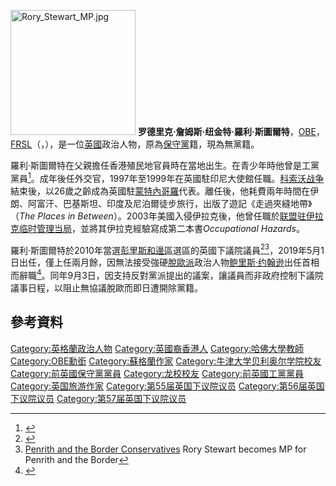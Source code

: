 {{noteTA
|G1=PoliticiansUK
|1=zh-hans:罗里;zh-tw:羅利;zh-hk:施達偉;
|2=zh:罗德里克·詹姆斯·纽金特·羅利·斯圖爾特;zh-hk:施達偉;
}}
{{Infobox MP
| name             = 羅利·斯圖爾特 <small>閣下<br/>The Rt Hon. Rory Stewart
| honorific-suffix = [[Order_of_the_British_Empire|OBE]] [[皇家文學學會|FRSL]] [[皇家蘇格蘭地理學會|FRSGS]]
| image            = Official portrait of Rory Stewart crop 2.jpg
| office          = {{le|国际发展大臣|Secretary of State for International Development}}
| monarch         = [[伊利沙伯二世|伊利沙伯二世]]
| primeminister   = [[文翠珊|文翠珊]]
| deputy = [[哈莉特·鮑德溫|哈莉特·鮑德溫]]
| term_start      = 2019年5月1日
| term_end        = 2019年7月24日
| predecessor     = [[佩妮·莫當特|佩妮·莫當特]]
| successor       = [[岑浩文|岑浩文]]
| office1 = [[英國司法部|司法部]]<br>監獄副大臣
| primeminister1    = [[特蕾莎·梅|特蕾莎·梅]]
| term_start1       = 2018年1月9日
| term_end1         = 2019年5月1日
| 1blankname1      = 大臣
| 1namedata1       = [[大衛·高克|大衛·高克]]
| predecessor1 = [[藍韜文|藍韜文]]及<br>[[山姆·吉馬|山姆·吉馬]]
| successor1        = [[羅伯特·巴克蘭|羅伯特·巴克蘭]]
| office2          = [[英國外交部|外交部]]<br>非洲事務政務次官
| primeminister2   = [[特蕾莎·梅|特蕾莎·梅]]
| 1blankname2      = 大臣
| 1namedata2       = [[鮑里斯·約翰遜|鮑里斯·約翰遜]]
| term_start2      = 2017年6月15日
| term_end2        = 2018年1月9日
| predecessor2     = 職位創立 
| successor2       = [[哈莉特·鮑德溫|哈莉特·鮑德溫]]
| office3 = {{le|國際發展部|Department for International Development|國際發展部副大臣}}
| primeminister3 = [[特蕾莎·梅|特蕾莎·梅]]
| 1blankname3      = 大臣
| 1namedata3       = [[普莉提·巴特爾|普莉提·巴特爾]]<br>[[佩妮·莫當特|佩妮·莫當特]]
| term_start3 = 2016年7月17日
| term_end3 = 2018年1月9日 
| predecessor3 = [[德斯蒙德·斯韋恩|德斯蒙德·斯韋恩]]
| successor3 = [[哈莉特·鮑德溫|哈莉特·鮑德溫]]
| office4 = {{le|環境、食品和鄉村部|Department for Communities and Local Government|環境、食品和鄉村部副國務大臣}}
| primeminister4 = [[戴维·卡梅伦|戴维·卡梅伦]]
| 1blankname4      = 大臣
| 1namedata4       = [[卓慧思|卓慧思]]
| term_start4 = 2015年5月12日
| term_end4 = 2016年7月17日
| predecessor4 = [[丹·羅格森|丹·羅格森]]
| successor4 = [[泰蕾茲·科菲|泰蕾茲·科菲]]
| office5 = 下議院國防專責委員會主席
| term_start5 = 2014年5月14日
| term_end5 = 2015年5月12日
| predecessor5 = {{le|詹姆斯·阿巴斯諾特|James Arbuthnot}}
| successor5 = [[朱利安·劉易斯|朱利安·劉易斯]]
| office6 = [[英国下院|英国下院]] <br> [[彭里斯和邊區_(英國國會選區)|彭里斯和邊區]]议员
| parliament6 =
| majority6 = 15,910 (34.2%)
| predecessor6 = {{le|大衞·麥克萊恩|David Maclean}}
| term_start6 = 2010年5月6日
| term_end6 = 2019年11月6日
| birth_name = 	Roderick James Nugent Stewart
| birth_date = {{birth date and age|1973|1|3|df=y}}
| birth_place = {{HKG-1959}}
| death_date =
| death_place =
| nationality = 
| spouse = 
| party = 獨立（2019年起）<br>[[保守黨_(英國)|保守黨]]（至2019年）
| education = [[伊頓公學|伊頓公學]]
| alma_mater = [[牛津大學|牛津大學]]
| website = {{URL|www.rorystewart.co.uk}}
| allegiance        = {{flag|United Kingdom}}
| branch            = {{army|United Kingdom}}
| serviceyears      = 1991 - 1992
| rank              = [[File:British_Army_OF-1a.svg|15px]] [[少尉|少尉]]
| commands          =
| unit              = 
| battles           = 
| awards            =
}}

[[File:Rory_Stewart_MP.jpg|200px]]
'''罗德里克·詹姆斯·纽金特·羅利·斯圖爾特'''，[[英帝國官佐勳章|OBE]]，[[皇家文學學會院士|FRSL]]（{{lang-en|Roderick James Nugent "Rory" Stewart}}，{{bd|1973年|1月3日|||Stewart, Rory}}），是一位[[英國|英國]]政治人物，原為[[保守黨_(英國)|保守黨]]籍，現為無黨籍。

羅利·斯圖爾特在父親擔任香港殖民地官員時在當地出生。在青少年時他曾是工黨黨員<ref>{{cite news | url=http://www.guardian.co.uk/politics/2010/jan/14/rory-stewart-tory-mp-penrith | work=The Guardian | location=London | title=Rory Stewart's awfully big adventure | first=Julian | last=Glover | date=14 January 2010 | accessdate=22 May 2010 | archive-date=2013-07-17 | archive-url=https://web.archive.org/web/20130717083514/http://www.guardian.co.uk/politics/2010/jan/14/rory-stewart-tory-mp-penrith | dead-url=no }}</ref>。成年後任外交官，1997年至1999年在英國駐印尼大使館任職。[[科索沃战争|科索沃战争]]結束後，以26歲之齡成為英國駐[[蒙特內哥羅|蒙特內哥羅]]代表。離任後，他耗費兩年時間在伊朗、阿富汗、巴基斯坦、印度及尼泊爾徒步旅行，出版了遊記《走過夾縫地帶》（''The Places in Between''）。2003年美國入侵伊拉克後，他曾任職於[[联盟驻伊拉克临时管理当局|联盟驻伊拉克临时管理当局]]，並將其伊拉克經驗寫成第二本書''Occupational Hazards''。

羅利·斯圖爾特於2010年當選[[彭里斯和邊區_(英國國會選區)|彭里斯和邊區]]選區的英國下議院議員<ref name=Alleg1>{{cite news | url=http://www.guardian.co.uk/politics/2009/oct/26/rory-stewart-penrith-tory-seat | work=The Guardian | location=London | title=Former royal tutor Rory Stewart selected for sa$fe Tory seat | first=Allegra | last=Stratton | date=26 October 2009 | accessdate=22 May 2010 | archive-date=2010-04-30 | archive-url=https://web.archive.org/web/20100430070628/http://www.guardian.co.uk/politics/2009/oct/26/rory-stewart-penrith-tory-seat | dead-url=no }}</ref><ref>[http://www.penrithandtheborder.org.uk Penrith and the Border Conservatives] {{Wayback|url=http://www.penrithandtheborder.org.uk/ |date=20180730080425 }} Rory Stewart becomes MP for Penrith and the Border</ref>，2019年5月1日出任{{le|国际发展大臣|Secretary of State for International Development}}，僅上任兩月餘，因無法接受強硬[[英國脫歐|脫歐派]]政治人物[[鲍里斯·约翰逊|鲍里斯·约翰逊]]出任首相而辭職<ref>{{Cite web |url=https://www.thepaper.cn/newsDetail_forward_3992450 |title=鲍里斯·约翰逊将出任英国首相，多名内阁大臣辞职 |access-date=2019-07-24 |archive-date=2019-07-24 |archive-url=https://web.archive.org/web/20190724131551/https://www.thepaper.cn/newsDetail_forward_3992450 |dead-url=no }}</ref>。同年9月3日，因支持反對黨派提出的議案，讓議員而非政府控制下議院議事日程，以阻止無協議脫歐而即日遭開除黨籍。

==參考資料==
{{Reflist}}

{{特蕾莎·梅内阁}}
{{authority control}}
{{DEFAULTSORT:Stewart, Rory}}
[[Category:英格蘭政治人物|Category:英格蘭政治人物]]
[[Category:英國裔香港人|Category:英國裔香港人]]
[[Category:哈佛大學教師|Category:哈佛大學教師]]
[[Category:OBE勳銜|Category:OBE勳銜]]
[[Category:蘇格蘭作家|Category:蘇格蘭作家]]
[[Category:牛津大学贝利奥尔学院校友|Category:牛津大学贝利奥尔学院校友]]
[[Category:前英國保守黨黨員|Category:前英國保守黨黨員]]
[[Category:龙校校友|Category:龙校校友]]
[[Category:前英國工黨黨員|Category:前英國工黨黨員]]
[[Category:英国旅游作家|Category:英国旅游作家]]
[[Category:第55届英国下议院议员|Category:第55届英国下议院议员]]
[[Category:第56届英国下议院议员|Category:第56届英国下议院议员]]
[[Category:第57届英国下议院议员|Category:第57届英国下议院议员]]